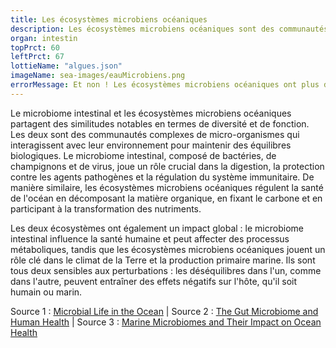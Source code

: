 ---
title: Les écosystèmes microbiens océaniques
description: Les écosystèmes microbiens océaniques sont des communautés de micro-organismes marins, tels que des bactéries, des archées et des protistes, qui jouent un rôle crucial dans les cycles biogéochimiques de l'océan, comme la dégradation des nutriments et la fixation du carbone.
organ: intestin
topPrct: 60
leftPrct: 67
lottieName: "algues.json"
imageName: sea-images/eauMicrobiens.png
errorMessage: Et non ! Les écosystèmes microbiens océaniques ont plus de similitude avec le microbiome intestinal.
---
Le microbiome intestinal et les écosystèmes microbiens océaniques partagent des similitudes notables en termes de diversité et de fonction. Les deux sont des communautés complexes de micro-organismes qui interagissent avec leur environnement pour maintenir des équilibres biologiques. Le microbiome intestinal, composé de bactéries, de champignons et de virus, joue un rôle crucial dans la digestion, la protection contre les agents pathogènes et la régulation du système immunitaire. De manière similaire, les écosystèmes microbiens océaniques régulent la santé de l'océan en décomposant la matière organique, en fixant le carbone et en participant à la transformation des nutriments.

Les deux écosystèmes ont également un impact global : le microbiome intestinal influence la santé humaine et peut affecter des processus métaboliques, tandis que les écosystèmes microbiens océaniques jouent un rôle clé dans le climat de la Terre et la production primaire marine. Ils sont tous deux sensibles aux perturbations : les déséquilibres dans l'un, comme dans l'autre, peuvent entraîner des effets négatifs sur l'hôte, qu'il soit humain ou marin.

Source 1 : [Microbial Life in the Ocean](https://oceanexplorer.noaa.gov) | Source 2 : [The Gut Microbiome and Human Health](https://www.nih.gov) | Source 3 : [Marine Microbiomes and Their Impact on Ocean Health](https://www.nature.com)
